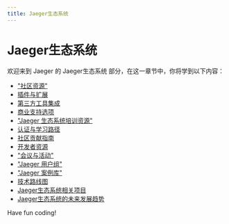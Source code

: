 ```yaml
---
title: Jaeger生态系统
---
```


# Jaeger生态系统

欢迎来到 Jaeger 的 Jaeger生态系统 部分，在这一章节中，你将学到以下内容：

- ["社区资源"](./0-community-resources.mdx)
- [插件与扩展](./1-plugin-add-ons.mdx)
- [第三方工具集成](./2-third-party-tool-integration.mdx)
- [商业支持选项](./3-commercial-support-options.mdx)
- ["Jaeger 生态系统培训资源"](./4-training-resources.mdx)
- [认证与学习路径](./5-certification-learning-pathways.mdx)
- [社区贡献指南](./6-community-contribution-guidelines.mdx)
- [开发者资源](./7-developer-resources.mdx)
- ["会议与活动"](./8-meetings-events.mdx)
- ["Jaeger 用户组"](./9-user-group.mdx)
- ["Jaeger 案例库"](./10-case-library.mdx)
- [技术路线图](./11-technology-roadmap.mdx)
- [Jaeger生态系统相关项目](./12-related-items.mdx)
- [Jaeger生态系统的未来发展趋势](./13-future-trends.mdx)

Have fun coding!